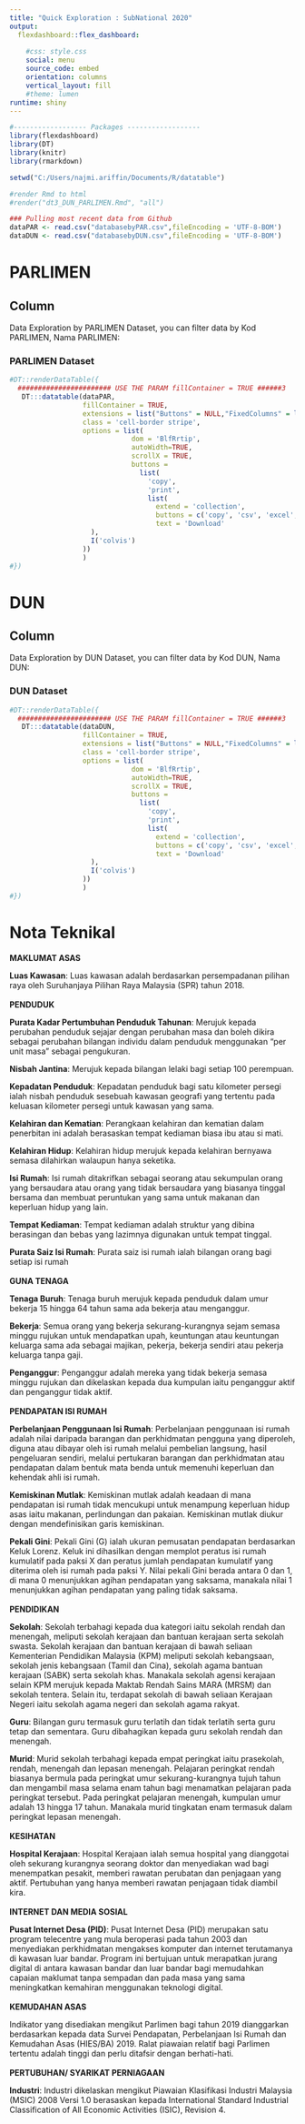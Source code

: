---
title: "Quick Exploration : SubNational 2020"
output: 
  flexdashboard::flex_dashboard:
    
    #css: style.css
    social: menu
    source_code: embed
    orientation: columns
    vertical_layout: fill
    #theme: lumen
runtime: shiny
---

```{r setup, include=FALSE}
#------------------ Packages ------------------
library(flexdashboard)
library(DT)
library(knitr)
library(rmarkdown)

setwd("C:/Users/najmi.ariffin/Documents/R/datatable")

#render Rmd to html
#render("dt3_DUN_PARLIMEN.Rmd", "all")

### Pulling most recent data from Github
dataPAR <- read.csv("databasebyPAR.csv",fileEncoding = 'UTF-8-BOM')
dataDUN <- read.csv("databasebyDUN.csv",fileEncoding = 'UTF-8-BOM')
```

PARLIMEN {data-orientation=columns}
=======================================================================

Column 
-----------------------------------------------------------------------
Data Exploration by PARLIMEN Dataset, you can filter data by Kod PARLIMEN, Nama PARLIMEN:

### PARLIMEN Dataset {data-height="100%"}

```{r}
#DT::renderDataTable({ 
  ####################### USE THE PARAM fillContainer = TRUE ######3
   DT:::datatable(dataPAR,
                  fillContainer = TRUE,
                  extensions = list("Buttons" = NULL,"FixedColumns" = list(leftColumns=1)),    
                  class = 'cell-border stripe',
                  options = list(
                              dom = 'BlfRrtip',
                              autoWidth=TRUE,
                              scrollX = TRUE,
                              buttons =
                                list(
                                  'copy',
                                  'print',
                                  list(
                                    extend = 'collection',
                                    buttons = c('copy', 'csv', 'excel', 'pdf', 'print'),
                                    text = 'Download'
                    ),
                    I('colvis')
                  ))
                  )
#})
```

DUN {data-orientation=columns}
=======================================================================

Column 
-----------------------------------------------------------------------
Data Exploration by DUN Dataset, you can filter data by Kod DUN, Nama DUN:

### DUN Dataset {data-height="100%"}

```{r}
#DT::renderDataTable({ 
  ####################### USE THE PARAM fillContainer = TRUE ######3
   DT:::datatable(dataDUN,
                  fillContainer = TRUE,
                  extensions = list("Buttons" = NULL,"FixedColumns" = list(leftColumns=1)),    
                  class = 'cell-border stripe',
                  options = list(
                              dom = 'BlfRrtip',
                              autoWidth=TRUE,
                              scrollX = TRUE,
                              buttons =
                                list(
                                  'copy',
                                  'print',
                                  list(
                                    extend = 'collection',
                                    buttons = c('copy', 'csv', 'excel', 'pdf', 'print'),
                                    text = 'Download'
                    ),
                    I('colvis')
                  ))
                  )
#})
```

Nota Teknikal
=======================================================================

**MAKLUMAT ASAS**

**Luas Kawasan**: Luas kawasan adalah berdasarkan persempadanan pilihan raya oleh Suruhanjaya Pilihan Raya Malaysia (SPR) tahun 2018. 
<br/><br/>
**PENDUDUK**

**Purata Kadar Pertumbuhan Penduduk Tahunan**: Merujuk kepada perubahan penduduk sejajar dengan perubahan masa dan boleh dikira sebagai perubahan bilangan individu dalam penduduk menggunakan “per unit masa” sebagai pengukuran. 


**Nisbah Jantina**: Merujuk kepada bilangan lelaki bagi setiap 100 perempuan.


**Kepadatan Penduduk**: Kepadatan penduduk bagi satu kilometer persegi ialah nisbah penduduk sesebuah kawasan geografi yang tertentu pada keluasan kilometer persegi untuk kawasan yang sama.


**Kelahiran dan Kematian**: Perangkaan kelahiran dan kematian dalam penerbitan ini adalah berasaskan tempat kediaman biasa ibu atau si mati.


**Kelahiran Hidup**: Kelahiran hidup merujuk kepada kelahiran bernyawa semasa dilahirkan walaupun hanya seketika.


**Isi Rumah**: Isi rumah ditakrifkan sebagai seorang atau sekumpulan orang yang bersaudara atau orang yang tidak bersaudara yang biasanya tinggal bersama dan membuat peruntukan yang sama untuk makanan dan keperluan hidup yang lain.


**Tempat Kediaman**: Tempat kediaman adalah struktur yang dibina berasingan dan bebas yang lazimnya digunakan untuk tempat tinggal. 


**Purata Saiz Isi Rumah**: Purata saiz isi rumah ialah bilangan orang bagi setiap isi rumah 
<br/><br/>
**GUNA TENAGA**

**Tenaga Buruh**: Tenaga buruh merujuk kepada penduduk dalam umur bekerja 15 hingga 64 tahun sama ada bekerja atau menganggur.


**Bekerja**: Semua orang yang bekerja sekurang-kurangnya sejam semasa minggu rujukan untuk mendapatkan upah, keuntungan atau keuntungan keluarga sama ada sebagai majikan, pekerja, bekerja sendiri atau pekerja keluarga tanpa gaji. 


**Penganggur**: Penganggur adalah mereka yang tidak bekerja semasa minggu rujukan dan dikelaskan kepada dua kumpulan iaitu penganggur aktif dan penganggur tidak aktif.
<br/><br/>
**PENDAPATAN ISI RUMAH**

**Perbelanjaan Penggunaan Isi Rumah**: Perbelanjaan penggunaan isi rumah adalah nilai daripada barangan dan perkhidmatan pengguna yang diperoleh, diguna atau dibayar oleh isi rumah melalui pembelian langsung, hasil pengeluaran sendiri, melalui pertukaran barangan dan perkhidmatan atau pendapatan dalam bentuk mata benda untuk memenuhi keperluan dan kehendak ahli isi rumah.


**Kemiskinan Mutlak**: Kemiskinan mutlak adalah keadaan di mana pendapatan isi rumah tidak mencukupi untuk menampung keperluan hidup asas iaitu makanan, perlindungan dan pakaian. Kemiskinan mutlak diukur dengan mendefinisikan garis kemiskinan.


**Pekali Gini**: Pekali Gini (G) ialah ukuran pemusatan pendapatan berdasarkan Keluk Lorenz. Keluk ini dihasilkan dengan memplot peratus isi rumah kumulatif pada paksi X dan peratus jumlah pendapatan kumulatif yang diterima oleh isi rumah pada paksi Y. Nilai pekali Gini berada antara 0 dan 1, di mana 0 menunjukkan agihan pendapatan yang saksama, manakala nilai 1 menunjukkan agihan pendapatan yang paling tidak saksama. 
<br/><br/>
**PENDIDIKAN**

**Sekolah**: Sekolah terbahagi kepada dua kategori iaitu sekolah rendah dan menengah, meliputi sekolah kerajaan dan bantuan kerajaan serta sekolah swasta. Sekolah kerajaan dan bantuan kerajaan di bawah seliaan Kementerian Pendidikan Malaysia (KPM) meliputi sekolah kebangsaan, sekolah jenis kebangsaan (Tamil dan Cina), sekolah agama bantuan kerajaan (SABK) serta sekolah khas. Manakala sekolah agensi kerajaan selain KPM merujuk kepada Maktab Rendah Sains MARA (MRSM) dan sekolah tentera. Selain itu, terdapat sekolah di bawah seliaan Kerajaan Negeri iaitu sekolah agama negeri dan sekolah agama rakyat. 


**Guru**: Bilangan guru termasuk guru terlatih dan tidak terlatih serta guru tetap dan sementara. Guru dibahagikan kepada guru sekolah rendah dan menengah.


**Murid**: Murid sekolah terbahagi kepada empat peringkat iaitu prasekolah, rendah, menengah dan lepasan menengah. Pelajaran peringkat rendah biasanya bermula pada peringkat umur sekurang-kurangnya tujuh tahun dan mengambil masa selama enam tahun bagi menamatkan pelajaran pada peringkat tersebut. Pada peringkat pelajaran menengah, kumpulan umur adalah 13 hingga 17 tahun. Manakala murid tingkatan enam termasuk dalam peringkat lepasan menengah.<br/><br/>
**KESIHATAN**

**Hospital Kerajaan**: Hospital Kerajaan ialah semua hospital yang dianggotai oleh sekurang kurangnya seorang doktor dan menyediakan wad bagi menempatkan pesakit, memberi rawatan perubatan dan penjagaan yang aktif.  Pertubuhan yang hanya memberi rawatan penjagaan tidak diambil kira.
<br/><br/>
**INTERNET DAN MEDIA SOSIAL**

**Pusat Internet Desa (PID)**: Pusat Internet Desa (PID) merupakan satu program telecentre yang mula beroperasi pada tahun 2003 dan menyediakan perkhidmatan mengakses komputer dan internet terutamanya di kawasan luar bandar. Program ini bertujuan untuk merapatkan jurang digital di antara kawasan bandar dan luar bandar bagi memudahkan capaian maklumat tanpa sempadan dan pada masa yang sama meningkatkan kemahiran menggunakan teknologi digital.
<br/><br/>
**KEMUDAHAN ASAS**

Indikator yang disediakan mengikut Parlimen bagi tahun 2019 dianggarkan berdasarkan kepada data Survei Pendapatan, Perbelanjaan Isi Rumah dan Kemudahan Asas (HIES/BA) 2019. Ralat piawaian relatif bagi Parlimen tertentu adalah tinggi dan perlu ditafsir dengan berhati-hati.
<br/><br/>
**PERTUBUHAN/ SYARIKAT PERNIAGAAN**

**Industri**: Industri dikelaskan mengikut Piawaian Klasifikasi Industri Malaysia (MSIC) 2008 Versi 1.0 berasaskan kepada International Standard Industrial Classification of All Economic Activities (ISIC), Revision 4. 


